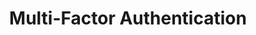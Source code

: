 ---
title: 'Multi-Factor Authentication'
description: 'Enable Temporal One-Time Passwords to add an extra layer of security to your login.'
---